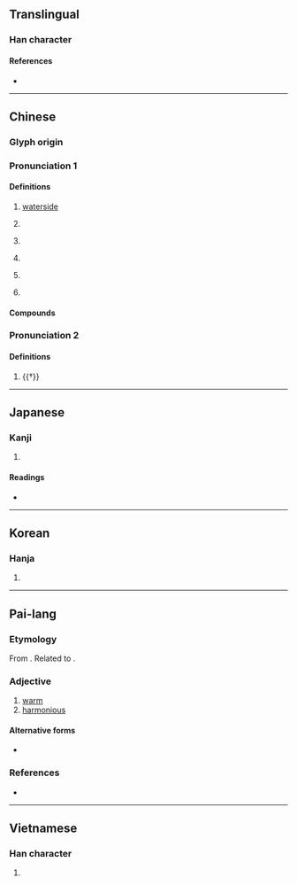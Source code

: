 {{also|浔}}
{{character info}}
==Translingual==

===Han character===
{{Han char|rn=85|rad=水|as=12|sn=15|four=37146|canj=ESMI|ids=⿰氵尋}}

====References====
* {{Han ref|kx=0650.220|dkj=18280|dj=1061.030|hdz=31748.010|uh=6F6F|ud=28527|bh=BCF1|bd=48369}}

----

==Chinese==
{{zh-forms|s=浔}}

===Glyph origin===
{{Han etym}}

===Pronunciation 1===
{{zh-pron
|m=xún
|c=cam4
|mn=jīm/sîm
|mc=y
|oc=y
|cat=n,pn
}}

====Definitions====
{{zh-hanzi}}

# {{lb|zh|literary}} [[waterside]]
# {{zh-alt-name|九江|[[Jiujiang]] (in [[Jiangxi]] [[province]], China)}}
# {{zh-div|江}} {{w|Xun River}}
# {{zh-div|水}} {{n-g|An ancient river in the southeast of {{w|Ju County}}, going southwest and entering {{w|Shu River}}.}}
# {{zh-div|州}} {{n-g|An ancient {{w|Zhou (country subdivision)|zhou}} in now [[Guiping]], [[Guangxi]].}}
# {{lb|zh|obsolete}} {{zh-alt-name|海尋|[[nautical]] [[fathom]]}}

====Compounds====
{{zh-der|江潯|江潯海裔|潯江|潯陽三隱|南潯}}

===Pronunciation 2===
{{zh-pron
|m=yín
|cat=
}}

====Definitions====
{{zh-hanzi}}

# {{†}} {{zh-only|浸潯|to [[imbue]]; [[gradually]]}}

----

==Japanese==

===Kanji===
{{ja-kanji|grade=|rs=水12}}

# {{rfdef|ja|sort=水12}}

====Readings====
* {{ja-readings|on=[[じん]] (jin)|kun=[[ふち]] (fuchi)}}

----

==Korean==

===Hanja===
{{ko-hanja|hangeul=심|eumhun=|rv=sim|mr=sim|y=sim}}

# {{rfdef|ko|sort=水12}}

----

==Pai-lang==

===Etymology===
From {{inh|tbq-plg|sit-pro|-}}. Related to {{cog|my|လှုံ|t=to bask; to warm}}.

===Adjective===
{{head|tbq-plg|adjective|tr=*sləm}}

# [[warm]]
# [[harmonious]]

====Alternative forms====
* {{alter|tbq-plg|尋|tr=*sləm}}

===References===
* {{cite-journal|title=Songs of the Bailang: A New Transcription with Etymological Commentary|last=Hill|first=Nathan W.|year=2017|journal=Bulletin de l'École française d'Extrême-Orient|volume=103|pages=386—429|url=https://www.persee.fr/doc/befeo_0336-1519_2017_num_103_1_6257}}

----

==Vietnamese==

===Han character===
{{vi-readings|reading=tầm|rs=水12}}

# {{rfdef|vi|sort=水12}}